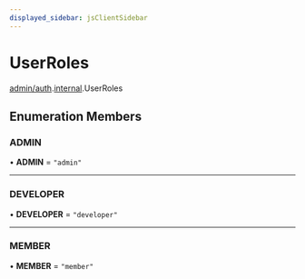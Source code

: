 ```yaml
---
displayed_sidebar: jsClientSidebar
---
```



# UserRoles

[admin/auth](../../modules/admin_auth.mdx).[internal](../../admin_auth/modules/admin_auth.internal.mdx).UserRoles

## Enumeration Members

### ADMIN

• **ADMIN** = ``"admin"``

___

### DEVELOPER

• **DEVELOPER** = ``"developer"``

___

### MEMBER

• **MEMBER** = ``"member"``
